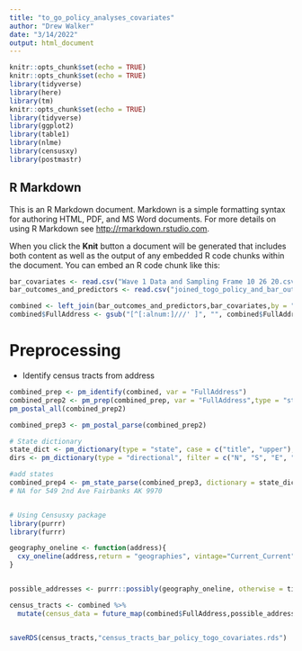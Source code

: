 ```yaml
---
title: "to_go_policy_analyses_covariates"
author: "Drew Walker"
date: "3/14/2022"
output: html_document
---
```


```r
knitr::opts_chunk$set(echo = TRUE)
knitr::opts_chunk$set(echo = TRUE)
library(tidyverse)
library(here)
library(tm)
knitr::opts_chunk$set(echo = TRUE)
library(tidyverse)
library(ggplot2)
library(table1)
library(nlme)
library(censusxy)
library(postmastr)
```

## R Markdown

This is an R Markdown document. Markdown is a simple formatting syntax for authoring HTML, PDF, and MS Word documents. For more details on using R Markdown see <http://rmarkdown.rstudio.com>.

When you click the **Knit** button a document will be generated that includes both content as well as the output of any embedded R code chunks within the document. You can embed an R code chunk like this:

```r
bar_covariates <- read.csv("Wave 1 Data and Sampling Frame 10 26 20.csv",encoding ="UTF-8")
bar_outcomes_and_predictors <- read.csv("joined_togo_policy_and_bar_outcomes_data.csv",encoding="UTF-8")

combined <- left_join(bar_outcomes_and_predictors,bar_covariates,by = "UID")
combined$FullAddress <- gsub("[^[:alnum:]///' ]", "", combined$FullAddress)

```

# Preprocessing

* Identify census tracts from address

```r
combined_prep <- pm_identify(combined, var = "FullAddress")
combined_prep2 <- pm_prep(combined_prep, var = "FullAddress",type = "street")
pm_postal_all(combined_prep2)

combined_prep3 <- pm_postal_parse(combined_prep2)

# State dictionary
state_dict <- pm_dictionary(type = "state", case = c("title", "upper"), locale = "us")
dirs <- pm_dictionary(type = "directional", filter = c("N", "S", "E", "W"), locale = "us")

#add states
combined_prep4 <- pm_state_parse(combined_prep3, dictionary = state_dict)
# NA for 549 2nd Ave Fairbanks AK 9970


# Using Censusxy package 
library(purrr)
library(furrr)

geography_oneline <- function(address){
  cxy_oneline(address,return = "geographies", vintage="Current_Current")
}


possible_addresses <- purrr::possibly(geography_oneline, otherwise = tidyr::tibble("NA"))

census_tracts <- combined %>% 
  mutate(census_data = future_map(combined$FullAddress,possible_addresses)) 


saveRDS(census_tracts,"census_tracts_bar_policy_togo_covariates.rds")


```

